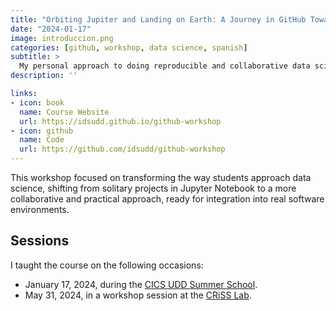 ```yaml
---
title: "Orbiting Jupiter and Landing on Earth: A Journey in GitHub Towards Practical and Collaborative Data Science"
date: "2024-01-17"
image: introduccion.png
categories: [github, workshop, data science, spanish]
subtitle: >
  My personal approach to doing reproducible and collaborative data science.
description: ''

links:
- icon: book
  name: Course Website
  url: https://idsudd.github.io/github-workshop
- icon: github
  name: Code
  url: https://github.com/idsudd/github-workshop
---
```


This workshop focused on transforming the way students approach data science, shifting from solitary projects in Jupyter Notebook to a more collaborative and practical approach, ready for integration into real software environments.

## Sessions

I taught the course on the following occasions:

- January 17, 2024, during the [CICS UDD Summer School](https://gobierno.udd.cl/noticias/2024/01/cics-realiza-escuela-de-verano-con-foco-en-ciencia-de-datos-e-interdisciplinariedad/).
- May 31, 2024, in a workshop session at the [CRiSS Lab](https://criss-lab.com/).
